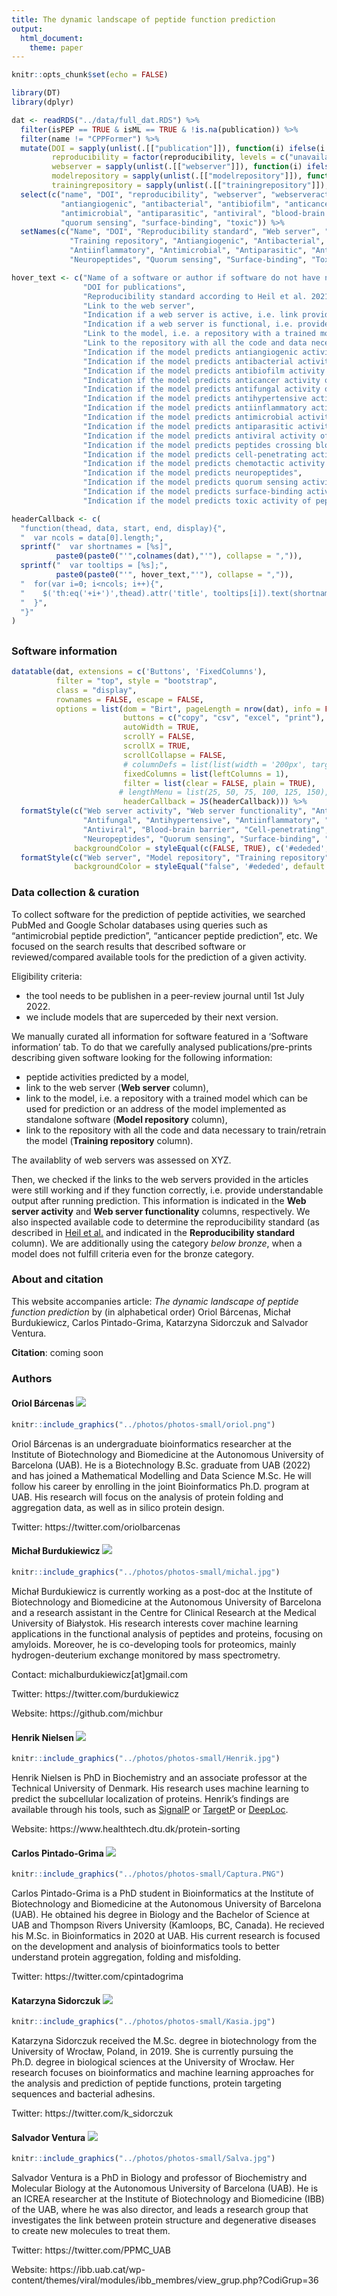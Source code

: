 ```yaml
---
title: The dynamic landscape of peptide function prediction
output:                                                                                                    
  html_document:
    theme: paper                                                                 
---      
```


<style type="text/css">
.main-container {
max-width: 1800px;
margin-left: auto;
margin-right: auto;
}
</style>



```r
knitr::opts_chunk$set(echo = FALSE)

library(DT)
library(dplyr)

dat <- readRDS("../data/full_dat.RDS") %>% 
  filter(isPEP == TRUE & isML == TRUE & !is.na(publication)) %>% 
  filter(name != "CPPFormer") %>% 
  mutate(DOI = sapply(unlist(.[["publication"]]), function(i) ifelse(i != FALSE, paste0("<a href='", paste0("https://doi.org/", i),"' >", i,"</a>"), paste0("false"))),
         reproducibility = factor(reproducibility, levels = c("unavailable", "below bronze", "bronze", "silver", "gold")),
         webserver = sapply(unlist(.[["webserver"]]), function(i) ifelse(i != FALSE, paste0("<a href='", i,"' >Web server</a>"), paste0("false"))),
         modelrepository = sapply(unlist(.[["modelrepository"]]), function(i) ifelse(i != FALSE, paste0("<a href='", i,"' >Repository</a>"), paste0("false"))),
         trainingrepository = sapply(unlist(.[["trainingrepository"]]), function(i) ifelse(i != FALSE, paste0("<a href='", i,"' >Repository</a>"), paste0("false"))))   %>% 
  select(c("name", "DOI", "reproducibility", "webserver", "webserveractive", "webserverfunctional", "modelrepository", "trainingrepository",
           "antiangiogenic", "antibacterial", "antibiofilm", "anticancer", "antifungal", "antihypertensive", "antiinflammatory",
           "antimicrobial", "antiparasitic", "antiviral", "blood-brain barrier", "cell-penetrating", "chemotactic", "neuropeptides",
           "quorum sensing", "surface-binding", "toxic")) %>% 
  setNames(c("Name", "DOI", "Reproducibility standard", "Web server", "Web server activity", "Web server functionality", "Model repository", 
             "Training repository", "Antiangiogenic", "Antibacterial", "Antibiofilm", "Anticancer", "Antifungal", "Antihypertensive", 
             "Antiinflammatory", "Antimicrobial", "Antiparasitic", "Antiviral", "Blood-brain barrier", "Cell-penetrating", "Chemotactic", 
             "Neuropeptides", "Quorum sensing", "Surface-binding", "Toxic")) 

hover_text <- c("Name of a software or author if software do not have name",
                "DOI for publications",
                "Reproducibility standard according to Heil et al. 2021. We are additionally using the category below bronze, when a model does not fulfill criteria even for the bronze category.",
                "Link to the web server",
                "Indication if a web server is active, i.e. link provided in the publication is working",
                "Indication if a web server is functional, i.e. provides understandable output after running prediction",
                "Link to the model, i.e. a repository with a trained model which can be used for prediction or an address of the model implemented as standalone software",
                "Link to the repository with all the code and data necessary to train/retrain the model",
                "Indication if the model predicts antiangiogenic activity of peptides",
                "Indication if the model predicts antibacterial activity of peptides",
                "Indication if the model predicts antibiofilm activity of peptides",
                "Indication if the model predicts anticancer activity of peptides",
                "Indication if the model predicts antifungal activity of peptides",
                "Indication if the model predicts antihypertensive activity of peptides",
                "Indication if the model predicts antiinflammatory activity of peptides",
                "Indication if the model predicts antimicrobial activity of peptides",
                "Indication if the model predicts antiparasitic activity of peptides",
                "Indication if the model predicts antiviral activity of peptides",
                "Indication if the model predicts peptides crossing blood-brain barrier",
                "Indication if the model predicts cell-penetrating activity of peptides",
                "Indication if the model predicts chemotactic activity of peptides",
                "Indication if the model predicts neuropeptides",
                "Indication if the model predicts quorum sensing activity of peptides",
                "Indication if the model predicts surface-binding activity of peptides",
                "Indication if the model predicts toxic activity of peptides")

headerCallback <- c(
  "function(thead, data, start, end, display){",
  "  var ncols = data[0].length;",
  sprintf("  var shortnames = [%s]", 
          paste0(paste0("'",colnames(dat),"'"), collapse = ",")),
  sprintf("  var tooltips = [%s];", 
          paste0(paste0("'", hover_text,"'"), collapse = ",")),
  "  for(var i=0; i<ncols; i++){",
  "    $('th:eq('+i+')',thead).attr('title', tooltips[i]).text(shortnames[i]);",
  "  }",
  "}"
)

```

## {.tabset}

### Software information

```r
datatable(dat, extensions = c('Buttons', 'FixedColumns'), 
          filter = "top", style = "bootstrap",
          class = "display",
          rownames = FALSE, escape = FALSE,
          options = list(dom = "Birt", pageLength = nrow(dat), info = FALSE,
                         buttons = c("copy", "csv", "excel", "print"),
                         autoWidth = TRUE,
                         scrollY = FALSE,
                         scrollX = TRUE,
                         scrollCollapse = FALSE,
                         # columnDefs = list(list(width = '200px', targets = c(0))),
                         fixedColumns = list(leftColumns = 1),
                         filter = list(clear = FALSE, plain = TRUE),
                        # lengthMenu = list(25, 50, 75, 100, 125, 150),
                         headerCallback = JS(headerCallback))) %>%  
  formatStyle(c("Web server activity", "Web server functionality", "Antiangiogenic", "Antibacterial", "Antibiofilm", "Anticancer",
                "Antifungal", "Antihypertensive", "Antiinflammatory", "Antimicrobial", "Antiparasitic",
                "Antiviral", "Blood-brain barrier", "Cell-penetrating", "Chemotactic",
                "Neuropeptides", "Quorum sensing", "Surface-binding", "Toxic"),
              backgroundColor = styleEqual(c(FALSE, TRUE), c('#ededed', '#d6edff')))  %>%
  formatStyle(c("Web server", "Model repository", "Training repository"),
              backgroundColor = styleEqual("false", '#ededed', default = '#d6edff')) 
```

### Data collection & curation

To collect software for the prediction of peptide activities, we searched PubMed and Google Scholar databases using queries such as "antimicrobial peptide prediction", "anticancer peptide prediction", etc. We focused on the search results that described software or reviewed/compared available tools for the prediction of a given activity. 

Eligibility criteria:

 - the tool needs to be publishen in a peer-review journal until 1st July 2022.
 - we include models that are superceded by their next version. 
 
We manually curated all information for software featured in a 'Software information' tab. To do that we carefully analysed publications/pre-prints describing given software looking for the following information: 

- peptide activities predicted by a model, 
- link to the web server (**Web server** column), 
- link to the model, i.e. a repository with a trained model which can be used for prediction or an address of the model implemented as standalone software (**Model repository** column),
- link to the repository with all the code and data necessary to train/retrain the model (**Training repository** column).

The availablity of web servers was assessed on XYZ.

Then, we checked if the links to the web servers provided in the articles were still working and if they function correctly, i.e. provide understandable output after running prediction. This information is indicated in the **Web server activity** and **Web server functionality** columns, respectively. We also inspected available code to determine the reproducibility standard (as described in [Heil et al.](https://doi.org/10.1038/s41592-021-01256-7) and indicated in the **Reproducibility standard** column). We are additionally using the category *below bronze*, when a model does not fulfill criteria  even for the bronze category.

### About and citation

This website accompanies article: *The dynamic landscape of peptide function prediction* by (in alphabetical order) Oriol Bárcenas, Michał Burdukiewicz, Carlos Pintado-Grima, Katarzyna Sidorczuk and Salvador Ventura.

**Citation**: coming soon

### Authors

#### Oriol Bárcenas <a href="https://orcid.org/0000-0002-8439-4005"><img src="https://orcid.org/sites/default/files/images/orcid_16x16.png"/></a>

```r
knitr::include_graphics("../photos/photos-small/oriol.png")
```

Oriol Bárcenas is an undergraduate bioinformatics researcher at the Institute of Biotechnology and Biomedicine at the Autonomous University of Barcelona (UAB). He is a Biotechnology B.Sc. graduate from UAB (2022) and has joined a Mathematical Modelling and Data Science M.Sc. He will follow his career by enrolling in the joint Bioinformatics Ph.D. program at UAB. His research will focus on the analysis of protein folding and aggregation data, as well as in silico protein design.

Twitter: https://twitter.com/oriolbarcenas

#### Michał Burdukiewicz <a href="https://orcid.org/0000-0001-8926-582X"><img src="https://orcid.org/sites/default/files/images/orcid_16x16.png"/></a>

```r
knitr::include_graphics("../photos/photos-small/michal.jpg")
```

Michał Burdukiewicz is currently working as a post-doc at the Institute of Biotechnology and Biomedicine at the Autonomous University of Barcelona and a research assistant in the Centre for Clinical Research at the Medical University of Białystok. His research interests cover machine learning applications in the functional analysis of peptides and proteins, focusing on amyloids. Moreover, he is co-developing tools for proteomics, mainly hydrogen-deuterium exchange monitored by mass spectrometry.

Contact: michalburdukiewicz[at]gmail.com

Twitter: https://twitter.com/burdukiewicz

Website: https://github.com/michbur


#### Henrik Nielsen <a href="https://orcid.org/0000-0002-9412-9643"><img src="https://orcid.org/sites/default/files/images/orcid_16x16.png"/></a>

```r
knitr::include_graphics("../photos/photos-small/Henrik.jpg")
```

Henrik Nielsen is PhD in Biochemistry and an associate professor at the Technical University of Denmark. His research uses machine learning to predict the subcellular localization of proteins. Henrik's findings are available through his tools, such as [SignalP](https://services.healthtech.dtu.dk/service.php?SignalP) or [TargetP](https://services.healthtech.dtu.dk/service.php?TargetP-2.0) or [DeepLoc](https://services.healthtech.dtu.dk/service.php?DeepLoc-2.0).

Website: https://www.healthtech.dtu.dk/protein-sorting


#### Carlos Pintado-Grima <a href="https://orcid.org/0000-0002-8544-959X"><img src="https://orcid.org/sites/default/files/images/orcid_16x16.png"/></a>

```r
knitr::include_graphics("../photos/photos-small/Captura.PNG")
```

Carlos Pintado-Grima is a PhD student in Bioinformatics at the Institute of Biotechnology and Biomedicine at the Autonomous University of Barcelona (UAB). He obtained his degree in Biology and the Bachelor of Science at UAB and Thompson Rivers University (Kamloops, BC, Canada). He recieved his M.Sc. in Bioinformatics in 2020 at UAB. His current research is focused on the development and analysis of bioinformatics tools to better understand protein aggregation, folding and misfolding.

Twitter: https://twitter.com/cpintadogrima


#### Katarzyna Sidorczuk <a href="https://orcid.org/0000-0001-6576-9054"><img src="https://orcid.org/sites/default/files/images/orcid_16x16.png"/></a>

```r
knitr::include_graphics("../photos/photos-small/Kasia.jpg")
```

Katarzyna Sidorczuk received the M.Sc. degree in biotechnology from the University of Wrocław, Poland, in 2019. She is currently pursuing the Ph.D. degree in biological sciences at the University of Wrocław. Her research focuses on bioinformatics and machine learning approaches for the analysis and prediction of peptide functions, protein targeting sequences and bacterial adhesins. 

Twitter: https://twitter.com/k_sidorczuk

#### Salvador Ventura <a href="https://orcid.org/0000-0002-9652-6351"><img src="https://orcid.org/sites/default/files/images/orcid_16x16.png"/></a>

```r
knitr::include_graphics("../photos/photos-small/Salva.jpg")
```

Salvador Ventura is a PhD in Biology and professor of Biochemistry and Molecular Biology at the Autonomous University of Barcelona (UAB). He is an ICREA researcher at the Institute of Biotechnology and Biomedicine (IBB) of the UAB, where he was also director, and leads a research group that investigates the link between protein structure and degenerative diseases to create new molecules to treat them.  

Twitter: https://twitter.com/PPMC_UAB

Website: https://ibb.uab.cat/wp-content/themes/viral/modules/ibb_membres/view_grup.php?CodiGrup=36